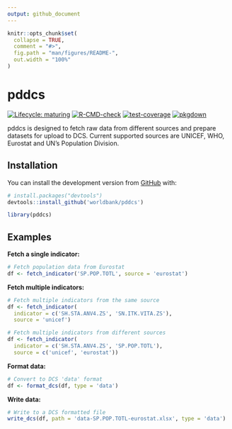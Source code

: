 ```yaml
---
output: github_document
---
```


<!-- README.md is generated from README.Rmd. Please edit that file -->

```r
knitr::opts_chunk$set(
  collapse = TRUE,
  comment = "#>",
  fig.path = "man/figures/README-",
  out.width = "100%"
)
```

# pddcs

<!-- badges: start -->
[![Lifecycle: maturing](https://img.shields.io/badge/lifecycle-maturing-blue.svg)](https://www.tidyverse.org/lifecycle/#maturing)
[![R-CMD-check](https://github.com/worldbank/pddcs/workflows/R-CMD-check/badge.svg)](https://github.com/worldbank/pddcs/actions?workflow=R-CMD-check)
[![test-coverage](https://github.com/worldbank/pddcs/workflows/test-coverage/badge.svg)](https://github.com/worldbank/pddcs/actions)
[![pkgdown](https://github.com/worldbank/pddcs/workflows/pkgdown/badge.svg)](https://github.com/worldbank/pddcs/actions)
<!-- badges: end -->

pddcs is designed to fetch raw data from different sources and prepare datasets for upload to DCS. Current supported sources are UNICEF, WHO, Eurostat and UN's Population Division. 

## Installation

You can install the development version from [GitHub](https://github.com/) with:

```r
# install.packages("devtools")
devtools::install_github('worldbank/pddcs')
```

```r
library(pddcs)
```

## Examples

**Fetch a single indicator:** 

```r
# Fetch population data from Eurostat
df <- fetch_indicator('SP.POP.TOTL', source = 'eurostat')
```

**Fetch multiple indicators:** 

```r
# Fetch multiple indicators from the same source
df <- fetch_indicator(
  indicator = c('SH.STA.ANV4.ZS', 'SN.ITK.VITA.ZS'),
  source = 'unicef')

# Fetch multiple indicators from different sources
df <- fetch_indicator(
  indicator = c('SH.STA.ANV4.ZS', 'SP.POP.TOTL'),
  source = c('unicef', 'eurostat'))
```

**Format data:**

```r
# Convert to DCS 'data' format 
df <- format_dcs(df, type = 'data')

```

**Write data:**

```r
# Write to a DCS formatted file  
write_dcs(df, path = 'data-SP.POP.TOTL-eurostat.xlsx', type = 'data')
```


